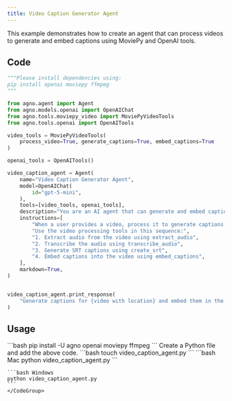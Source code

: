```yaml
---
title: Video Caption Generator Agent
---
```


This example demonstrates how to create an agent that can process videos to generate and embed captions using MoviePy and OpenAI tools.

## Code

```python cookbook/agents/multimodal/video_caption_agent.py
"""Please install dependencies using:
pip install openai moviepy ffmpeg
"""

from agno.agent import Agent
from agno.models.openai import OpenAIChat
from agno.tools.moviepy_video import MoviePyVideoTools
from agno.tools.openai import OpenAITools

video_tools = MoviePyVideoTools(
    process_video=True, generate_captions=True, embed_captions=True
)

openai_tools = OpenAITools()

video_caption_agent = Agent(
    name="Video Caption Generator Agent",
    model=OpenAIChat(
        id="gpt-5-mini",
    ),
    tools=[video_tools, openai_tools],
    description="You are an AI agent that can generate and embed captions for videos.",
    instructions=[
        "When a user provides a video, process it to generate captions.",
        "Use the video processing tools in this sequence:",
        "1. Extract audio from the video using extract_audio",
        "2. Transcribe the audio using transcribe_audio",
        "3. Generate SRT captions using create_srt",
        "4. Embed captions into the video using embed_captions",
    ],
    markdown=True,
)


video_caption_agent.print_response(
    "Generate captions for {video with location} and embed them in the video"
)
```

## Usage

<Steps>
  <Snippet file="create-venv-step.mdx" />

  <Step title="Install libraries">
    ```bash
    pip install -U agno openai moviepy ffmpeg
    ```
  </Step>
  <Snippet file="export-openai-api.mdx" />

  <Step title="Create a Python file">
    Create a Python file and add the above code.
    ```bash
    touch video_caption_agent.py
    ```
  </Step>

  <Step title="Run Agent">
    <CodeGroup>
    ```bash Mac
    python video_caption_agent.py
    ```
    
    ```bash Windows
    python video_caption_agent.py
    ```
    </CodeGroup>
  </Step>

  <Snippet file="find-all-cookbooks.mdx" />
</Steps>